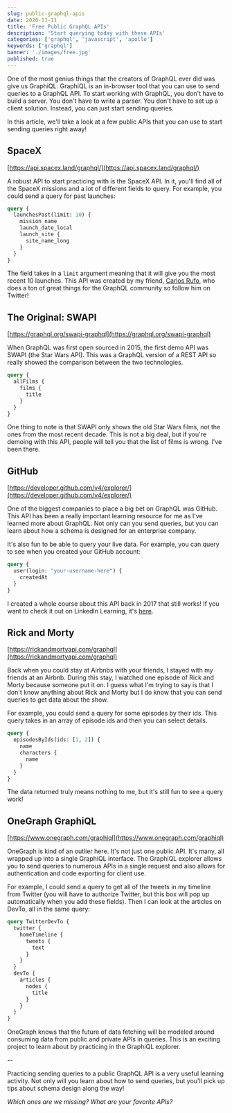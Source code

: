 ```yaml
---
slug: public-graphql-apis
date: 2020-11-11
title: 'Free Public GraphQL APIs'
description: 'Start querying today with these APIs'
categories: ['graphql', 'javascript', 'apollo']
keywords: ['graphql']
banner: './images/free.jpg'
published: true
---
```


One of the most genius things that the creators of GraphQL ever did was give us GraphiQL. GraphiQL is an in-browser tool that you can use to send queries to a GraphQL API. To start working with GraphQL, you don't have to build a server. You don't have to write a parser. You don't have to set up a client solution. Instead, you can just start sending queries.

In this article, we'll take a look at a few public APIs that you can use to start sending queries right away!

## SpaceX

[https://api.spacex.land/graphql/](https://api.spacex.land/graphql/)

A robust API to start practicing with is the SpaceX API. In it, you'll find all of the SpaceX missions and a lot of different fields to query. For example, you could send a query for past launches:

```graphql
query {
  launchesPast(limit: 10) {
    mission_name
    launch_date_local
    launch_site {
      site_name_long
    }
  }
}
```

The field takes in a `limit` argument meaning that it will give you the most recent 10 launches. This API was created by my friend, [Carlos Rufo](https://twitter.com/swcarlosrj), who does a ton of great things for the GraphQL community so follow him on Twitter!

## The Original: SWAPI

[https://graphql.org/swapi-graphql](https://graphql.org/swapi-graphql)

When GraphQL was first open sourced in 2015, the first demo API was SWAPI (the Star Wars API). This was a GraphQL version of a REST API so really showed the comparison between the two technologies.

```graphql
query {
  allFilms {
    films {
      title
    }
  }
}
```

One thing to note is that SWAPI only shows the old Star Wars films, not the ones from the most recent decade. This is not a big deal, but if you're demoing with this API, people will tell you that the list of films is wrong. I've been there.

## GitHub

[https://developer.github.com/v4/explorer/](https://developer.github.com/v4/explorer/)

One of the biggest companies to place a big bet on GraphQL was GitHub. This API has been a really important learning resource for me as I've learned more about GraphQL. Not only can you send queries, but you can learn about how a schema is designed for an enterprise company.

It's also fun to be able to query your live data. For example, you can query to see when you created your GitHub account:

```graphql
query {
  user(login: "your-username-here") {
    createdAt
  }
}
```

I created a whole course about this API back in 2017 that still works! If you want to check it out on LinkedIn Learning, it's [here](https://www.linkedin.com/learning/learning-graphql).

## Rick and Morty

[https://rickandmortyapi.com/graphql](https://rickandmortyapi.com/graphql)

Back when you could stay at Airbnbs with your friends, I stayed with my friends at an Airbnb. During this stay, I watched one episode of Rick and Morty because someone put it on. I guess what I'm trying to say is that I don't know anything about Rick and Morty but I do know that you can send queries to get data about the show.

For example, you could send a query for some episodes by their ids. This query takes in an array of episode ids and then you can select details.

```graphql
query {
  episodesByIds(ids: [1, 2]) {
    name
    characters {
      name
    }
  }
}
```

The data returned truly means nothing to me, but it's still fun to see a query work!

## OneGraph GraphiQL

[https://www.onegraph.com/graphiql](https://www.onegraph.com/graphiql)

OneGraph is kind of an outlier here. It's not just one public API. It's many, all wrapped up into a single GraphiQL interface. The GraphiQL explorer allows you to send queries to numerous APIs in a single request and also allows for authentication and code exporting for client use.

For example, I could send a query to get all of the tweets in my timeline from Twitter (you will have to authorize Twitter, but this box will pop up automatically when you add these fields). Then I can look at the articles on DevTo, all in the same query:

```graphql
query TwitterDevTo {
  twitter {
    homeTimeline {
      tweets {
        text
      }
    }
  }
  devTo {
    articles {
      nodes {
        title
      }
    }
  }
}
```

OneGraph knows that the future of data fetching will be modeled around consuming data from public and private APIs in queries. This is an exciting project to learn about by practicing in the GraphiQL explorer.

--

Practicing sending queries to a public GraphQL API is a very useful learning activity. Not only will you learn about how to send queries, but you'll pick up tips about schema design along the way!

_Which ones are we missing? What are your favorite APIs?_
